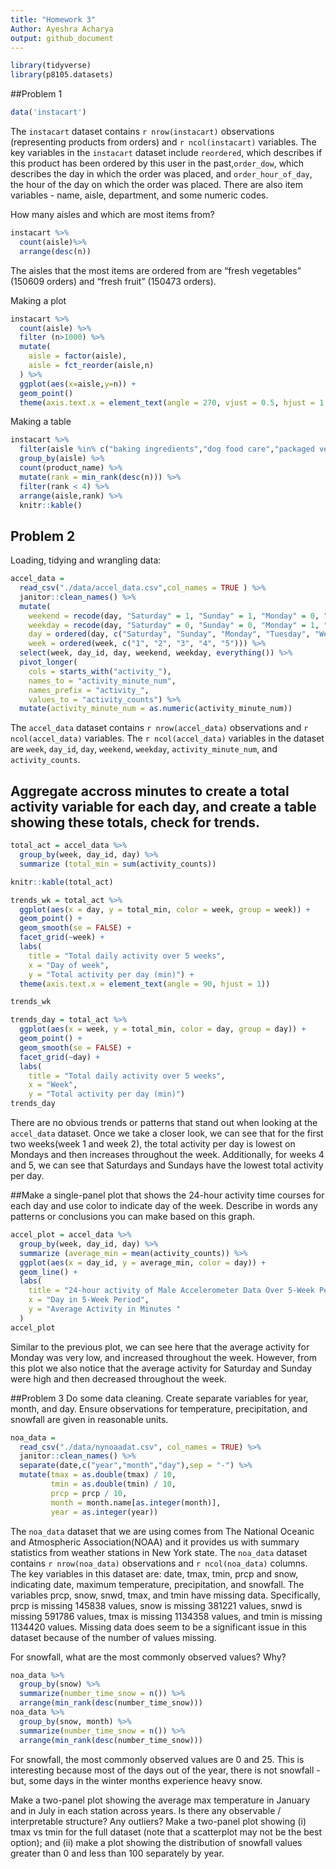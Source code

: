 ```yaml
---
title: "Homework 3"
Author: Ayeshra Acharya 
output: github_document
---
```


```r
library(tidyverse)
library(p8105.datasets)
```

##Problem 1 
```r
data('instacart')
```

The `instacart` dataset contains `r nrow(instacart)` observations (representing products from orders) and `r ncol(instacart)` variables. The key variables in the `instacart` dataset include `reordered`, which describes if this product has been ordered by this user in the past,`order_dow`, which describes the day in which the order was placed, and `order_hour_of_day`, the hour of the day on which the order was placed. There are also item variables - name, aisle, department, and some numeric codes. 

How many aisles and which are most items from?
```r
instacart %>%
  count(aisle)%>%
  arrange(desc(n))
```
The aisles that the most items are ordered from are "fresh vegetables" (150609 orders) and "fresh fruit" (150473 orders).

Making a plot 
```r
instacart %>%
  count(aisle) %>%
  filter (n>1000) %>%
  mutate(
    aisle = factor(aisle),
    aisle = fct_reorder(aisle,n)
  ) %>%
  ggplot(aes(x=aisle,y=n)) +
  geom_point()
  theme(axis.text.x = element_text(angle = 270, vjust = 0.5, hjust = 1 ))
```
Making a table 
```r
instacart %>% 
  filter(aisle %in% c("baking ingredients","dog food care","packaged vegetables fruits")) %>%
  group_by(aisle) %>%
  count(product_name) %>%
  mutate(rank = min_rank(desc(n))) %>%
  filter(rank < 4) %>%
  arrange(aisle,rank) %>%
  knitr::kable()
```

## Problem 2
Loading, tidying and wrangling data: 
```r
accel_data = 
  read_csv("./data/accel_data.csv",col_names = TRUE ) %>%
  janitor::clean_names() %>%
  mutate(
    weekend = recode(day, "Saturday" = 1, "Sunday" = 1, "Monday" = 0, "Tuesday" = 0, "Wednesday" = 0, "Thursday" = 0, "Friday" = 0),
    weekday = recode(day, "Saturday" = 0, "Sunday" = 0, "Monday" = 1, "Tuesday" = 1, "Wednesday" = 1, "Thursday" = 1, "Friday" = 1),
    day = ordered(day, c("Saturday", "Sunday", "Monday", "Tuesday", "Wednesday", "Thursday", "Friday")),
    week = ordered(week, c("1", "2", "3", "4", "5"))) %>% 
  select(week, day_id, day, weekend, weekday, everything()) %>% 
  pivot_longer(
    cols = starts_with("activity_"),
    names_to = "activity_minute_num",
    names_prefix = "activity_",
    values_to = "activity_counts") %>% 
  mutate(activity_minute_num = as.numeric(activity_minute_num))
```
The `accel_data` dataset contains `r nrow(accel_data)` observations and `r ncol(accel_data)` variables. The `r ncol(accel_data)` variables in the dataset are `week`, `day_id`, `day`, `weekend`, `weekday`, `activity_minute_num`, and `activity_counts`.

## Aggregate accross minutes to create a total activity variable for each day, and create a table showing these totals, check for trends. 
```r
total_act = accel_data %>% 
  group_by(week, day_id, day) %>% 
  summarize (total_min = sum(activity_counts))

knitr::kable(total_act)

trends_wk = total_act %>% 
  ggplot(aes(x = day, y = total_min, color = week, group = week)) + 
  geom_point() +
  geom_smooth(se = FALSE) +
  facet_grid(~week) +
  labs(
    title = "Total daily activity over 5 weeks",
    x = "Day of week",
    y = "Total activity per day (min)") +
  theme(axis.text.x = element_text(angle = 90, hjust = 1))

trends_wk

trends_day = total_act %>% 
  ggplot(aes(x = week, y = total_min, color = day, group = day)) + 
  geom_point() +
  geom_smooth(se = FALSE) +
  facet_grid(~day) +
  labs(
    title = "Total daily activity over 5 weeks",
    x = "Week",
    y = "Total activity per day (min)") 
trends_day
```
There are no obvious trends or patterns that stand out when looking at the `accel_data` dataset. Once we take a closer look, we can see that for the first two weeks(week 1 and week 2), the total activity per day is lowest on Mondays and then increases throughout the week. Additionally, for weeks 4 and 5, we can see that Saturdays and Sundays have the lowest total activity per day. 

##Make a single-panel plot that shows the 24-hour activity time courses for each day and use color to indicate day of the week. Describe in words any patterns or conclusions you can make based on this graph.

```r
accel_plot = accel_data %>% 
  group_by(week, day_id, day) %>% 
  summarize (average_min = mean(activity_counts)) %>% 
  ggplot(aes(x = day_id, y = average_min, color = day)) +
  geom_line() +
  labs(
    title = "24-hour activity of Male Accelerometer Data Over 5-Week Period",
    x = "Day in 5-Week Period",
    y = "Average Activity in Minutes "
  )
accel_plot
```
Similar to the previous plot, we can see here that the average activity for Monday was very low, and increased throughout the week. However, from this plot we also notice that the average activity for Saturday and Sunday were high and then decreased throughout the week. 

##Problem 3 
Do some data cleaning. Create separate variables for year, month, and day. Ensure observations for temperature, precipitation, and snowfall are given in reasonable units. 

```r
noa_data = 
  read_csv("./data/nynoaadat.csv", col_names = TRUE) %>%
  janitor::clean_names() %>%
  separate(date,c("year","month","day"),sep = "-") %>% 
  mutate(tmax = as.double(tmax) / 10, 
         tmin = as.double(tmin) / 10, 
         prcp = prcp / 10,
         month = month.name[as.integer(month)], 
         year = as.integer(year))
```
The `noa_data` dataset that we are using comes from The National Oceanic and Atmospheric Association(NOAA) and it provides us with summary statistics from weather stations in New York state. The `noa_data` dataset contains `r nrow(noa_data)` observations and `r ncol(noa_data)` columns. The key variables in this dataset are: date, tmax, tmin, prcp and snow, indicating date, maximum temperature, precipitation, and snowfall. The variables prcp, snow, snwd, tmax, and tmin have missing data. Specifically, prcp is missing 145838 values, snow is missing 381221 values, snwd is missing 591786 values, tmax is missing 1134358 values, and tmin is missing 1134420 values. Missing data does seem to be a significant issue in this dataset because of the number of values missing. 

For snowfall, what are the most commonly observed values? Why?
```r
noa_data %>% 
  group_by(snow) %>% 
  summarize(number_time_snow = n()) %>% 
  arrange(min_rank(desc(number_time_snow)))
noa_data %>% 
  group_by(snow, month) %>% 
  summarize(number_time_snow = n()) %>% 
  arrange(min_rank(desc(number_time_snow)))
```
For snowfall, the most commonly observed values are 0 and 25. This is interesting because most of the days out of the year, there is not snowfall - but, some days in the winter months experience heavy snow. 







Make a two-panel plot showing the average max temperature in January and in July in each station across years. Is there any observable / interpretable structure? Any outliers?
Make a two-panel plot showing (i) tmax vs tmin for the full dataset (note that a scatterplot may not be the best option); and (ii) make a plot showing the distribution of snowfall values greater than 0 and less than 100 separately by year.







